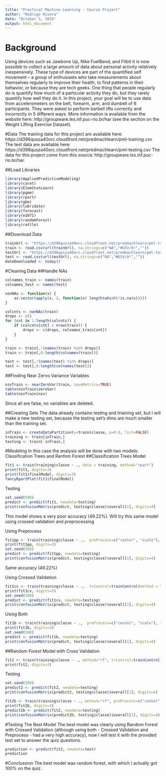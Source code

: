 ```yaml
---
title: "Practical Machine Learning - Course Project"
author: "Rodrigo Rivera"
date: "October 3, 2016"
output: html_document
---
```


# Background
Using devices such as Jawbone Up, Nike FuelBand, and Fitbit it is now possible to collect a large amount of data about personal activity relatively inexpensively. These type of devices are part of the quantified self movement – a group of enthusiasts who take measurements about themselves regularly to improve their health, to find patterns in their behavior, or because they are tech geeks. One thing that people regularly do is quantify how much of a particular activity they do, but they rarely quantify how well they do it. In this project, your goal will be to use data from accelerometers on the belt, forearm, arm, and dumbell of 6 participants. They were asked to perform barbell lifts correctly and incorrectly in 5 different ways. More information is available from the website here: http://groupware.les.inf.puc-rio.br/har (see the section on the Weight Lifting Exercise Dataset).

#Data
The training data for this project are available here:
https://d396qusza40orc.cloudfront.net/predmachlearn/pml-training.csv
The test data are available here:
https://d396qusza40orc.cloudfront.net/predmachlearn/pml-testing.csv
The data for this project come from this source: http://groupware.les.inf.puc-rio.br/har.

##Load Libraries
```r
library(AppliedPredictiveModeling)
library(caret)
library(ElemStatLearn)
library(pgmm)
library(rpart)
library(gbm)
library(lubridate)
library(forecast)
library(e1071)
library(randomForest)
library(rattle)
```
##Download Data
```r
trainUrl <- "https://d396qusza40orc.cloudfront.net/predmachlearn/pml-training.csv"
train <- read.csv(url(trainUrl), na.strings=c("NA","#DIV/0!",""))
testUrl <- "https://d396qusza40orc.cloudfront.net/predmachlearn/pml-testing.csv"
test <- read.csv(url(testUrl), na.strings=c("NA","#DIV/0!",""))
dateDownloaded <- today()
```

#Cleaning Data
##Handle NAs
```r
colnames_train <- names(train)
colnames_test <- names(test)

nonNAs <- function(x) {
    as.vector(apply(x, 2, function(x) length(which(!is.na(x)))))
}

colcnts <- nonNAs(train)
drops <- c()
for (cnt in 1:length(colcnts)) {
    if (colcnts[cnt] < nrow(train)) {
        drops <- c(drops, colnames_train[cnt])
    }
}

train <- train[,!(names(train) %in% drops)]
train <- train[,8:length(colnames(train))]

test <- test[,!(names(test) %in% drops)]
test <- test[,8:length(colnames(test))]
```
##Finding Near Zervo Variance Variables
```r
nzvTrain <- nearZeroVar(train, saveMetrics=TRUE)
table(nzvTrain$zeroVar)
table(nzvTrain$nzv)
```
Since all are false, no variables are deleted.

##Creating Sets
The data already contains testing and triaining set, but I will make a new testing set, because the testing set's dims are much smaller than the training set.
```r
inTrain <- createDataPartition(y=train$classe, p=0.6, list=FALSE)
training <- train[inTrain,]
testing <- train[-inTrain,]
```


#Modeling
In this case the analysis will be done with two models: Classification Trees and Ranfom Forest
##Classification Trees
Model
```r
fit1 <- train(training$classe ~ ., data = training, method="rpart")
print(fit1, digits=3)
print(fit1$finalModel, digits=3)
fancyRpartPlot(fit1$finalModel)
```

Testing
```r
set.seed(500)
predict <- predict(fit1, newdata=testing)
print(confusionMatrix(predict, testing$classe)$overall[1], digits=4)
```
This model shows a very poor accuracy (49.22%). Will try this same model using crossed validation and preprocessing

Using Preprocess
```r
fit1pp <- train(training$classe ~ .,  preProcess=c("center", "scale"), data = training, method="rpart")
print(fit1pp, digits=3)
set.seed(500)
predict <- predict(fit1pp, newdata=testing)
print(confusionMatrix(predict, testing$classe)$overall[1], digits=4)
```
Same accuracy (49.22%)

Using Crossed Validation
```r
fit1cv <- train(training$classe ~ .,  trControl=trainControl(method = "cv", number = 4), data = training, method="rpart")
print(fit1cv, digits=3)
set.seed(500)
predict <- predict(fit1cv, newdata=testing)
print(confusionMatrix(predict, testing$classe)$overall[1], digits=4)
```

Using Both
```r
fit1b <- train(training$classe ~ .,  preProcess=c("center", "scale"), trControl=trainControl(method = "cv", number = 4), data = training, method="rpart")
print(fit1b, digits=3)
set.seed(500)
predict <- predict(fit1b, newdata=testing)
print(confusionMatrix(predict, testing$classe)$overall[1], digits=4)
```

##Random Forest
Model with Cross Validation
```r
fit2 <- train(training$classe ~ ., method="rf", trControl=trainControl(method = "cv", number = 4), data=training)
print(fit2, digits=3)
```

Testing
```r
set.seed(500)
predict2 <- predict(fit2, newdata=testing)
print(confusionMatrix(predict2, testing$classe)$overall[1], digits=4)
```

```r
fit2b <- train(training$classe ~ ., method="rf", preProcess=c("center", "scale"), trControl=trainControl(method = "cv", number = 4), data=training)
print(fit2b, digits=3)
predict2b <- predict(fit2, newdata=testing)
print(confusionMatrix(predict2b, testing$classe)$overall[1], digits=4)
```


#Testing The Best Model
The best model was clearly using Random Forest with Crossed Validation (although using both - Crossed Validation and Preprocess - had a very high accuracy), now I will test it with the provided test set to answer the quiz questions.
```r
prediction <- predict(fit2, newdata=test)
prediction
```

#Conclussion
The best model was random forest, with which I actually got 100% on the quiz.








